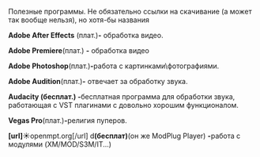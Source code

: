 Полезные программы. Не обязательно ссылки на скачивание (а может так вообще нельзя), но хотя-бы названия

'''Adobe After Effects''' (плат.)''' -''' обработка видео.

'''Adobe Premiere '''(плат.) '''-''' обработка видео'''<nowiki/>'''

'''Adobe Photoshop '''(плат.)''' - '''работа с картинками\фотографиями.

'''Adobe Audition '''(плат.)''' -''' отвечает за обработку звука.

'''Audacity (бесплат.) - '''бесплатная программа для обработки звука, работающая с VST плагинами с довольно хорошим функционалом.

'''Vegas Pro '''(плат.)''' - '''религия пуперов.

'''[url]'''☀openmpt.org[/url] d'''(бесплат)  '''(он же ModPlug Player) '''- '''работа с модулями (XM/MOD/S3M/IT...)